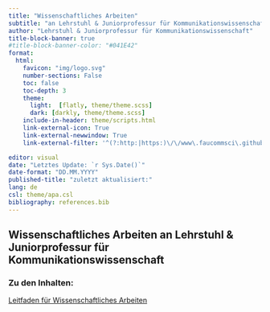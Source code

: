 ```yaml
---
title: "Wissenschaftliches Arbeiten"
subtitle: "an Lehrstuhl & Juniorprofessur für Kommunikationswissenschaft"
author: "Lehrstuhl & Juniorprofessur für Kommunikationswissenschaft"
title-block-banner: true
#title-block-banner-color: "#041E42"
format: 
  html:
    favicon: "img/logo.svg"
    number-sections: False
    toc: false
    toc-depth: 3
    theme: 
      light:  [flatly, theme/theme.scss]
      dark: [darkly, theme/theme.scss]
    include-in-header: theme/scripts.html
    link-external-icon: True
    link-external-newwindow: True
    link-external-filter: '^(?:http:|https:)\/\/www\.faucommsci\.github\.io'

editor: visual
date: "Letztes Update: `r Sys.Date()`"
date-format: "DD.MM.YYYY"
published-title: "zuletzt aktualisiert:"
lang: de
csl: theme/apa.csl
bibliography: references.bib
---
```


## Wissenschaftliches Arbeiten an Lehrstuhl & Juniorprofessur für Kommunikationswissenschaft

### Zu den Inhalten:

[Leitfaden für Wissenschaftliches Arbeiten](leitfaden_wissenschaftliches_arbeiten.html)
